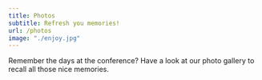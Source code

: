 ```yaml
---
title: Photos
subtitle: Refresh you memories!
url: /photos
image: "./enjoy.jpg"
---
```


Remember the days at the conference? Have a look at our photo gallery to recall all those nice memories.
